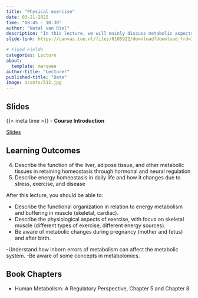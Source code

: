 ```yaml
---
title: "Physical exercise"
date: 03-21-2025
time: "08:45 - 10:30"
author: "Natal van Riel"
description: "In this lecture, we will mainly discuss metabolic aspects of skeletal muscle and exercise."
slide-link: https://canvas.tue.nl/files/6105922/download?download_frd=1

# Fixed Fields
categories: Lecture
about:
  template: marquee
author-title: "Lecturer"
published-title: "Date"
image: assets/512.jpg
---
```


## Slides
::: slide-deck
{{< meta time >}} - **Course Introduction**

::: slides
[Slides]({{< meta slide-link >}})
:::
:::

## Learning Outcomes

::: {.callout-important title="Principal Learning Outcomes:"}
4. Describe the function of the liver, adipose tissue, and other metabolic tissues in retaining homeostasis through hormonal and neural regulation
5. Describe energy homeostasis in daily life and how it changes due to stress, exercise, and disease

:::

After this lecture, you should be able to:

- Describe the functional organization in relation to energy metabolism and buffering in muscle (skeletal, cardiac). 
- Describe the physiological aspects of exercise, with focus on skeletal muscle (different types of exercise, different energy sources).
- Be aware of metabolic changes during pregnancy (mother and fetus) and after birth.

-Understand how inborn errors of metabolism can affect the metabolic system.
-Be aware of some concepts in metabolomics.

## Book Chapters

- Human Metabolism: A Regulatory Perspective, Chapter 5 and Chapter 8
